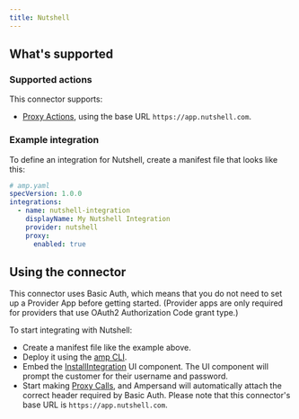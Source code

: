 ```yaml
---
title: Nutshell
---
```

## What's supported

### Supported actions

This connector supports:
- [Proxy Actions](/define-integrations/proxy-actions), using the base URL `https://app.nutshell.com`.

### Example integration

To define an integration for Nutshell, create a manifest file that looks like this:

```YAML
# amp.yaml
specVersion: 1.0.0
integrations:
  - name: nutshell-integration
    displayName: My Nutshell Integration
    provider: nutshell
    proxy:
      enabled: true
```

## Using the connector

This connector uses Basic Auth, which means that you do not need to set up a Provider App before getting started. (Provider apps are only required for providers that use OAuth2 Authorization Code grant type.)

To start integrating with Nutshell:
- Create a manifest file like the example above.
- Deploy it using the [amp CLI](/cli/overview).
- Embed the [InstallIntegration](/embeddable-ui-components#install-integration) UI component. The UI component will prompt the customer for their username and password.
- Start making [Proxy Calls](/define-integrations/proxy-actions), and Ampersand will automatically attach the correct header required by Basic Auth. Please note that this connector's base URL is `https://app.nutshell.com`.
